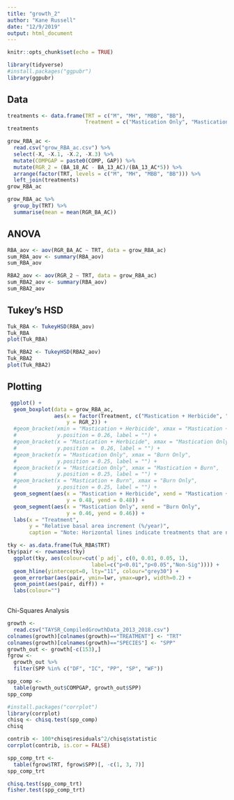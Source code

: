 ```yaml
---
title: "growth_2"
author: "Kane Russell"
date: "12/9/2019"
output: html_document
---
```


```r
knitr::opts_chunk$set(echo = TRUE)
```

```r
library(tidyverse)
#install.packages("ggpubr")
library(ggpubr)
```

## Data

```r
treatments <- data.frame(TRT = c("M", "MH", "MBB", "BB"), 
                         Treatment = c("Mastication Only", "Mastication + Herbicide", "Mastication + Burn", "Burn Only" ))
treatments

grow_RBA_ac <- 
  read.csv("grow_RBA_ac.csv") %>% 
  select(-X, -X.1, -X.2, -X.3) %>% 
  mutate(COMPGAP = paste0(COMP, GAP)) %>% 
  mutate(RGR_2 = (BA_18_AC - BA_13_AC)/(BA_13_AC*5)) %>% 
  arrange(factor(TRT, levels = c("M", "MH", "MBB", "BB"))) %>% 
  left_join(treatments)
grow_RBA_ac
```

```r
grow_RBA_ac %>% 
  group_by(TRT) %>% 
  summarise(mean = mean(RGR_BA_AC))
```

## ANOVA

```r
RBA_aov <- aov(RGR_BA_AC ~ TRT, data = grow_RBA_ac)
sum_RBA_aov <- summary(RBA_aov)
sum_RBA_aov
```

```r
RBA2_aov <- aov(RGR_2 ~ TRT, data = grow_RBA_ac)
sum_RBA2_aov <- summary(RBA_aov)
sum_RBA2_aov
```


## Tukey's HSD

```r
Tuk_RBA <- TukeyHSD(RBA_aov)
Tuk_RBA
plot(Tuk_RBA)
```

```r
Tuk_RBA2 <- TukeyHSD(RBA2_aov)
Tuk_RBA2
plot(Tuk_RBA2)
```


## Plotting

```r
 ggplot() + 
  geom_boxplot(data = grow_RBA_ac, 
               aes(x = factor(Treatment, c("Mastication + Herbicide", "Mastication Only",  "Mastication + Burn", "Burn Only")), 
                   y = RGR_2)) + 
  #geom_bracket(xmin = "Mastication + Herbicide", xmax = "Mastication + Burn", 
  #             y.position = 0.26, label = "") +
  #geom_bracket(x = "Mastication + Herbicide", xmax = "Mastication Only", 
  #             y.position =  0.26, label = "") +
  #geom_bracket(x = "Mastication Only", xmax = "Burn Only", 
  #             y.position = 0.25, label = "") +
  #geom_bracket(x = "Mastication Only", xmax = "Mastication + Burn", 
  #             y.position = 0.25, label = "") +
  #geom_bracket(x = "Mastication + Burn", xmax = "Burn Only", 
  #             y.position = 0.25, label = "") +
  geom_segment(aes(x = "Mastication + Herbicide", xend = "Mastication + Burn", 
                   y = 0.48, yend = 0.48)) + 
  geom_segment(aes(x = "Mastication Only", xend = "Burn Only", 
                   y = 0.46, yend = 0.46)) + 
  labs(x = "Treatment", 
       y = "Relative basal area increment (%/year)", 
       caption = "Note: Horizontal lines indicate treatments that are not significantly different, using Tukey's HSD")
```

```r
tky <- as.data.frame(Tuk_RBA$TRT)
tky$pair <- rownames(tky)
  ggplot(tky, aes(colour=cut(`p adj`, c(0, 0.01, 0.05, 1), 
                           label=c("p<0.01","p<0.05","Non-Sig")))) +
  geom_hline(yintercept=0, lty="11", colour="grey30") +
  geom_errorbar(aes(pair, ymin=lwr, ymax=upr), width=0.2) +
  geom_point(aes(pair, diff)) +
  labs(colour="")
  
```


Chi-Squares Analysis

```r
growth <- 
  read.csv("TAYSR_CompiledGrowthData_2013_2018.csv")
colnames(growth)[colnames(growth)=="TREATMENT"] <- "TRT"
colnames(growth)[colnames(growth)=="SPECIES"] <- "SPP"
growth_out <- growth[-c(153),]
fgrow <- 
  growth_out %>% 
  filter(SPP %in% c("DF", "IC", "PP", "SP", "WF"))

spp_comp <-
  table(growth_out$COMPGAP, growth_out$SPP)
spp_comp
```


```r
#install.packages("corrplot")
library(corrplot)
chisq <- chisq.test(spp_comp)
chisq
```

```r
contrib <- 100*chisq$residuals^2/chisq$statistic
corrplot(contrib, is.cor = FALSE)
```



```r
spp_comp_trt <- 
  table(fgrow$TRT, fgrow$SPP)[, -c(1, 3, 7)]
spp_comp_trt
```

```r
chisq.test(spp_comp_trt)
fisher.test(spp_comp_trt)
```

